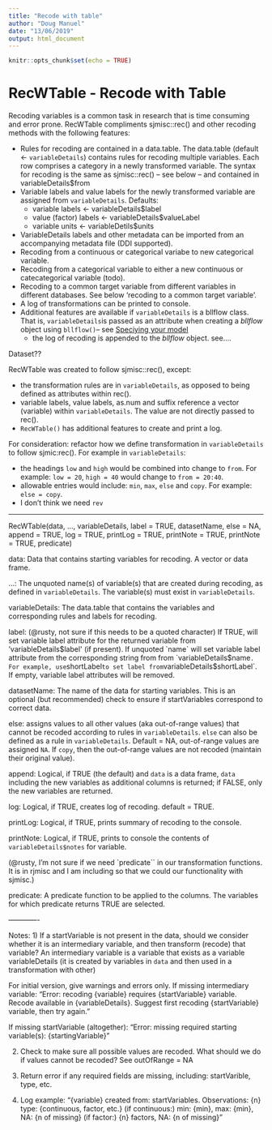 ```yaml
---
title: "Recode with table"
author: "Doug Manuel"
date: "13/06/2019"
output: html_document
---
```


```r
knitr::opts_chunk$set(echo = TRUE)
```
# RecWTable - Recode with Table

Recoding variables is a common task in research that is time consuming and error prone. RecWTable compliments sjmisc::rec() and other recoding methods with the following features:

- Rules for recoding are contained in a data.table. The data.table (default <- `variableDetails`) contains rules for recoding multiple variables. Each row comprises a category in a newly transformed variable. The syntax for recoding is the same as sjmisc::rec() -- see below -- and contained in variableDetails$from
- Variable labels and value labels for the newly transformed variable are assigned from `variableDetails`. Defaults: 
    + variable labels <- variableDetails$label
    + value (factor) labels <- variableDetails$valueLabel
    + variable units <- variableDetils$units
- VariableDetails labels and other metadata can be imported from an accompanying metadata file (DDI supported).
- Recoding from a continuous or categorical variabe to new categorical variable.
- Recoding from a categorical variable to either a new continuous or catecategorical variable (todo).
- Recoding to a common target variable from different variables in different databases. See below 'recoding to a common target variable'.
- A log of transformations can be printed to console.
- Additional features are available if `variableDetails` is a bllflow class. That is, `variableDetails `is passed as an attribute when creating a _bllflow_ object using `bllflow()`-- see [Speciying your model](vignettes/b_model_specification.html#reading-the-model-specification-workbook)
     + the log of recoding is appended to the _bllflow_ object. see....


Dataset??


RecWTable was created to follow sjmisc::rec(), except:

- the transformation rules are in `variableDetails`, as opposed to being defined as attributes within rec(). 
- variable labels, value labels, as.num and suffix reference a vector (variable) within `variableDetails`. The value are not directly passed to rec().
- `RecWTable()` has additional features to create and print a log.

For consideration: refactor how we define transformation in `variableDetails` to follow sjmic:rec(). 
For example in `variableDetails`: 

- the headings `low` and `high` would be combined into change to `from`. For example: `low = 20`, `high = 40` would change to `from = 20:40`. 
- allowable entries would include: `min`, `max`, `else` and `copy`. For example: `else = copy`.
- I don't think we need `rev`

----------

RecWTable(data, ..., variableDetails, label = TRUE, datasetName, else = NA, append = TRUE, log = TRUE, printLog = TRUE, printNote = TRUE, printNote = TRUE, predicate)

data: Data that contains starting variables for recoding. A vector or data frame.

...: The unquoted name(s) of variable(s) that are created during recoding, as defined in `variableDetails`. The variable(s) must exist in `variableDetails`. 

variableDetails: The data.table that contains the variables and corresponding rules and labels for recoding.

label: (@rusty, not sure if this needs to be a quoted character) If TRUE, will set variable label attribute for the returned variable from 'variableDetails$label' (if present).  If unquoted `name` will set variable label attribute from the corresponding string from from `variableDetails$name`. For example, use `shortLabel` to set label from `variableDetails$shortLabel`.  If empty, variable label attributes will be removed.

datasetName: The name of the data for starting variables. This is an optional (but recommended) check to ensure if startVariables correspond to correct data.

else: assigns values to all other values (aka out-of-range values) that cannot be recoded according to rules in `variableDetails`. `else` can also be defined as a rule in `variableDetails`. Default = NA, out-of-range values are assigned `NA`. If `copy`, then the out-of-range values are not recoded (maintain their original value).

append: Logical, if TRUE (the default) and `data` is a data frame, `data` including the new variables as additional columns is returned; if FALSE, only the new variables are returned.

log: Logical, if TRUE, creates log of recoding. default = TRUE.

printLog: Logical, if TRUE, prints summary of recoding to the console.

printNote: Logical, if TRUE, prints to console the contents of `variableDetails$notes` for variable. 

(@rusty, I'm not sure if we need `predicate`` in our transformation functions. It is in rjmisc and I am including so that we could our functionality with sjmisc.)

predicate: A predicate function to be applied to the columns. The variables for which predicate returns TRUE are selected.

————-

Notes: 
1) If a startVariable is not present in the data, should we consider whether it is an intermediary variable, and then transform (recode) that variable? An intermediary variable is a variable that exists as a variable variableDetails (it is created by variables in `data` and then used in a transformation with other)

For initial version, give warnings and errors only.
If missing intermediary variable: “Error: recoding {variable} requires {startVariable} variable. Recode available in {variableDetails}. Suggest first recoding {startVariable} variable, then try again.”

If missing startVariable (altogether): “Error: missing required starting variable(s): {startingVariable}”

2) Check to make sure all possible values are recoded. What should we do if values cannot be recoded? See outOfRange = NA

3) Return error if any required fields are missing, including: startVarible, type, etc.

4) Log example:
“{variable} created from: startVariables.
Observations: {n}
type: {continuous, factor, etc.}
(if continuous:) min: {min}, max: {min}, NA: {n of missing} 
(if factor:) {n} factors, NA: {n of missing}”
